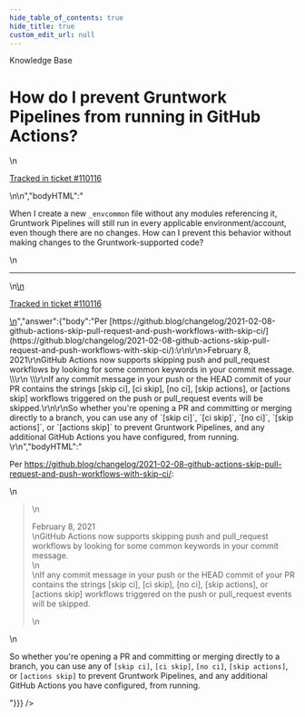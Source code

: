```yaml
---
hide_table_of_contents: true
hide_title: true
custom_edit_url: null
---
```



<head>
  <link rel="canonical" href="https://github.com/gruntwork-io/knowledge-base/discussions/699" />
</head>

<CenterLayout>
<span className="searchCategory">Knowledge Base</span>
<h1>How do I prevent Gruntwork Pipelines from running in GitHub Actions?</h1>
<GitHub discussion={{"id":"D_kwDOF8slf84ATkgu","number":699,"author":{"login":"iangrunt"},"title":"How do I prevent Gruntwork Pipelines from running in GitHub Actions?","body":"\nWhen I create a new `_envcommon` file without any modules referencing it, Gruntwork Pipelines will still run in every applicable environment/account, even though there are no changes. How can I prevent this behavior without making changes to the Gruntwork-supported code? \n\n---\n\n<ins datetime=\"2023-04-25T16:21:28Z\">\n  <p><a href=\"https://support.gruntwork.io/hc/requests/110116\">Tracked in ticket #110116</a></p>\n</ins>\n","bodyHTML":"<p dir=\"auto\">When I create a new <code class=\"notranslate\">_envcommon</code> file without any modules referencing it, Gruntwork Pipelines will still run in every applicable environment/account, even though there are no changes. How can I prevent this behavior without making changes to the Gruntwork-supported code?</p>\n<hr>\n<ins datetime=\"2023-04-25T16:21:28Z\">\n  <p dir=\"auto\"><a href=\"https://support.gruntwork.io/hc/requests/110116\" rel=\"nofollow\">Tracked in ticket #110116</a></p>\n</ins>","answer":{"body":"Per [https://github.blog/changelog/2021-02-08-github-actions-skip-pull-request-and-push-workflows-with-skip-ci/](https://github.blog/changelog/2021-02-08-github-actions-skip-pull-request-and-push-workflows-with-skip-ci/):\r\n\r\n>February 8, 2021\r\nGitHub Actions now supports skipping push and pull_request workflows by looking for some common keywords in your commit message. \\\r\n \\\r\nIf any commit message in your push or the HEAD commit of your PR contains the strings [skip ci], [ci skip], [no ci], [skip actions], or [actions skip] workflows triggered on the push or pull_request events will be skipped.\r\n\r\nSo whether you're opening a PR and committing or merging directly to a branch, you can use any of `[skip ci]`, `[ci skip]`, `[no ci]`, `[skip actions]`, or `[actions skip]` to prevent Gruntwork Pipelines, and any additional GitHub Actions you have configured, from running. \r\n","bodyHTML":"<p dir=\"auto\">Per <a href=\"https://github.blog/changelog/2021-02-08-github-actions-skip-pull-request-and-push-workflows-with-skip-ci/\" rel=\"nofollow\">https://github.blog/changelog/2021-02-08-github-actions-skip-pull-request-and-push-workflows-with-skip-ci/</a>:</p>\n<blockquote>\n<p dir=\"auto\">February 8, 2021<br>\nGitHub Actions now supports skipping push and pull_request workflows by looking for some common keywords in your commit message. <br>\n <br>\nIf any commit message in your push or the HEAD commit of your PR contains the strings [skip ci], [ci skip], [no ci], [skip actions], or [actions skip] workflows triggered on the push or pull_request events will be skipped.</p>\n</blockquote>\n<p dir=\"auto\">So whether you're opening a PR and committing or merging directly to a branch, you can use any of <code class=\"notranslate\">[skip ci]</code>, <code class=\"notranslate\">[ci skip]</code>, <code class=\"notranslate\">[no ci]</code>, <code class=\"notranslate\">[skip actions]</code>, or <code class=\"notranslate\">[actions skip]</code> to prevent Gruntwork Pipelines, and any additional GitHub Actions you have configured, from running.</p>"}}} />

</CenterLayout>
  

<!-- ##DOCS-SOURCER-START
{
  "sourcePlugin": "github-discussions",
  "hash": "add4555072c67f140e4b859f3e332ea6"
}
##DOCS-SOURCER-END -->
